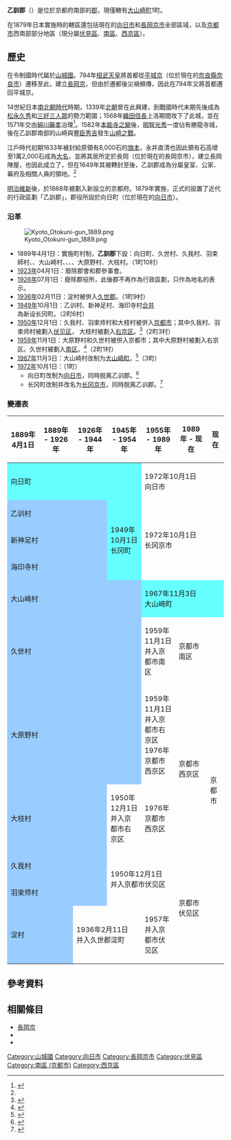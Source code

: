 {{日本郡
| 郡 = 乙訓郡
| 日文原名 = 乙訓郡
| 平假名 = おとくにぐん
| 羅馬字拼音 = Otokuni-gun
| 地圖 = [[File:Oyamazaki_in_Kyoto-fu.png|250px]]
| 都道府縣 = 京都府
| 編號 = 
| 町 = 1
| 村 = 
| 經度 = 
| 緯度 = 
| 註記 = 
|}}
'''乙訓郡'''（{{jpn|j=乙訓郡|hg=おとくにぐん|rm=Otokuni gun|f=y}}）是位於京都府南部的[[郡|郡]]，現僅轄有[[大山崎町|大山崎町]]1町。

在1879年日本實施{{tsl|ja|郡区町村編制法|郡區町村編制法}}時的轄區還包括現在的[[向日市|向日市]]和[[長岡京市|長岡京市]]全部區域，以及[[京都市|京都市]]西南部部分地區（現分屬[[伏見區|伏見區]]、[[南區_(京都市)|南區]]、[[西京區|西京區]]）。

== 歷史 ==
在令制國時代屬於[[山城國|山城國]]。784年[[桓武天皇|桓武天皇]]將首都從[[平城京|平城京]]（位於現在的[[奈良縣|奈良縣]][[奈良市|奈良市]]）遷移至此，建立[[長岡京|長岡京]]，但由於遷都後災禍頻傳，因此在794年又將首都遷回平城京。

14世紀日本[[南北朝時代_(日本)|南北朝時代]]時期，1339年[[北朝_(日本)|北朝]]曾在此興建{{Tsl|ja|勝竜寺城|勝龍寺城}}，到戰國時代末期先後成為[[松永久秀|松永久秀]]和[[三好三人眾|三好三人眾]]的勢力範圍；1568年[[織田信長|織田信長]]上洛期間攻下了此城，並在1571年交由[[細川藤孝|細川藤孝]]治理<ref name="Nagaokakyo-History">{{Cite web| url=http://www.city.nagaokakyo.lg.jp/0000000742.html| title=長岡京市の歴史（古代から近現代）| publisher=長岡京市政府| accessdate=2017-09-08| language=ja| date=2013-07-23| archive-date=2017-09-08| archive-url=https://web.archive.org/web/20170908112252/http://www.city.nagaokakyo.lg.jp/0000000742.html| dead-url=no}}</ref>。1582年[[本能寺之變|本能寺之變]]後，[[明智光秀|明智光秀]]一度佔有勝龍寺城，後在乙訓郡南部的山崎與[[豐臣秀吉|豐臣秀吉]]發生[[山崎之戰|山崎之戰]]。

江戶時代初期1633年被封給原領有8,000石的[[旗本|旗本]]{{tsl|ja|永井直清}}，永井直清也因此領有石高增至1萬2,000石成為[[大名_(稱謂)|大名]]，並將其居所定於長岡（位於現在的長岡京市），建立長岡陣屋，也因此成立了{{Tsl|ja|山城長岡藩|山城長岡藩}}，但在1649年其被轉封至{{Tsl|ja|高槻藩}}後，乙訓郡成為分屬皇室、公家、幕府及相關人員的領地。<ref name="Nagaokakyo-History"/>

[[明治維新|明治維新]]後，於1868年被劃入新設立的京都府。1879年實施{{tsl|ja|郡区町村編制法|郡區町村編制法}}，正式的設置了近代的行政區劃「乙訓郡」，郡役所設於向日町（位於現在的[[向日市|向日市]]）。

=== 沿革 ===
[[File:Kyoto_Otokuni-gun_1889.png|right]]

* 1889年4月1日：實施町村制，'''乙訓郡'''下設：向日町、久世村、久我村、羽束師村、{{tsl|ja|淀村}}、大山崎村、{{tsl|ja|新神足村}}、{{tsl|ja|海印寺村}}、{{Tsl|ja|乙訓村}}、大原野村、大枝村。（1町10村）
* [[1923年|1923年]]04月1日：廢除郡會和郡參事會。
* [[1926年|1926年]]07月1日：廢除郡役所，此後郡不再作為行政區劃，只作為地名的表示。
* [[1936年|1936年]]02月11日：淀村被併入[[久世郡|久世郡]]{{tsl|ja|淀|淀|淀町}}。（1町9村）
* [[1949年|1949年]]10月1日：乙训村、新神足村、海印寺村[[市町村合併|合并]]為新设长冈町。（2町6村）
* [[1950年|1950年]]12月1日：久我村、羽束师村和大枝村被併入[[京都市|京都市]]；其中久我村、羽束师村被劃入[[伏见区|伏见区]]， 大枝村被劃入[[右京区|右京区]]。<ref>{{Cite web| url=http://www.city.kyoto.lg.jp/fushimi/page/0000013370.html| title=伏見区の歴史 : 年表／伏見区の歩み（昭和１６年～２５年）| publisher=京都市伏見區公所| date=2008-09-12| accessdate=2017-09-26| language=ja| archive-date=2018-12-31| archive-url=https://web.archive.org/web/20181231150936/http://www.city.kyoto.lg.jp/fushimi/page/0000013370.html| dead-url=no}}</ref>（2町3村）
* [[1959年|1959年]]11月1日：大原野村和久世村被併入京都市；其中大原野村被劃入右京区。久世村被劃入[[南区_(京都市)|南区]]。<ref>{{Cite web| url=http://www.city.kyoto.lg.jp/minami/page/0000010485.html| title=南區的介紹| publisher=京都市南區公所| date=2014-07-31| accessdate=2017-06-05| language=ja| archive-date=2017-05-03| archive-url=https://web.archive.org/web/20170503130415/http://www.city.kyoto.lg.jp/minami/page/0000010485.html| dead-url=no}}</ref>（2町1村）
* [[1967年|1967年]]11月3日：大山崎村改制为[[大山崎町|大山崎町]]。<ref>{{Cite web| url=http://www.town.oyamazaki.kyoto.jp/annai/seisakusomuka/kannkou/machinoshokai/history/923.html| title=歴史と文化を誇るまち| date=2017-03-23| publisher=大山崎町公所| language=ja| accessdate=2017-09-25| archive-date=2017-09-25| archive-url=https://web.archive.org/web/20170925180628/http://www.town.oyamazaki.kyoto.jp/annai/seisakusomuka/kannkou/machinoshokai/history/923.html| dead-url=no}}</ref>（3町）
* [[1972年|1972年]]10月1日：（1町）
** 向日町改制为[[向日市|向日市]]，同時脱离乙训郡。<ref>{{cite web| url=http://www.city.muko.kyoto.jp/kurashi/shisei/gaiyo/8/1449541425302.html| title=歷史| publisher=向日市政府| language=ja| accessdate=2017-09-26| date=2015-11-02| archive-date=2017-09-26| archive-url=https://web.archive.org/web/20170926144342/http://www.city.muko.kyoto.jp/kurashi/shisei/gaiyo/8/1449541425302.html| dead-url=no}}</ref>
** 长冈町改制并改名为[[长冈京市|长冈京市]]，同時脱离乙训郡。<ref name="pamphlet">{{Cite web| url=http://www.city.nagaokakyo.lg.jp/cmsfiles/contents/0000003/3270/pamphlet-all.pdf| title=長岡京市市勢要覧| format=PDF| publisher=長岡京市政府| accessdate=2017-09-08| language=ja| archive-date=2017-09-08| archive-url=https://web.archive.org/web/20170908111331/http://www.city.nagaokakyo.lg.jp/cmsfiles/contents/0000003/3270/pamphlet-all.pdf| dead-url=no}}</ref>

=== 變遷表 ===

{| class="wikitable" style="font-size:x-small;"
! 1889年4月1日
! 1889年 - 1926年
! 1926年 - 1944年
! 1945年 - 1954年
! 1955年 - 1989年
! 1989年 - 现在
! 现在
|-
| colspan=4 style="background-color:#66FFFF;" | 向日町
| colspan=3 | 1972年10月1日<br />向日市
|-
| colspan=3 style="background-color:#99CCFF;" | 乙训村
| rowspan=3 style="background-color:#66FFFF;" | 1949年10月1日<br />长冈町
| rowspan=3 colspan=3 | 1972年10月1日<br />长冈京市
|-
| colspan=3 style="background-color:#99CCFF;" | 新神足村
<!-- 长冈町 -->
<!-- 长冈京市 -->
<!-- 长冈京市 -->
<!-- 长冈京市 -->
|-
| colspan=3 style="background-color:#99CCFF;" | 海印寺村
<!-- 长冈町 -->
<!-- 长冈京市 -->
<!-- 长冈京市 -->
<!-- 长冈京市 -->
|-
| colspan=4 style="background-color:#99CCFF;" | 大山崎村
| colspan=3 style="background-color:#66FFFF;" | 1967年11月3日<br />大山崎町
|-
| colspan=4 style="background-color:#99CCFF;" | 久世村
| 1959年11月1日<br />并入京都市南区
| 京都市<br />南区
| rowspan=6|京都市
|-
| colspan=4 style="background-color:#99CCFF;" | 大原野村
| 1959年11月1日<br />并入京都市右京区<br />1976年<br />京都市西京区
| rowspan=2|京都市<br />西京区
|-
| colspan=3 style="background-color:#99CCFF;" | 大枝村
| 1950年12月1日<br />并入京都市右京区
| 1976年<br />京都市西京区
<!-- 京都市西京区 -->
<!-- 京都市西京区 -->
|-
| colspan=3 style="background-color:#99CCFF;" | 久我村
| rowspan=2 colspan=2 | 1950年12月1日<br />并入京都市伏见区
| rowspan=3 | 京都市<br />伏见区
|-
| colspan=3 style="background-color:#99CCFF;" | 羽束师村
<!-- 并入京都市伏見区 -->
<!-- 京都市伏见区 -->
<!-- 京都市伏见区 -->
<!-- 京都市伏见区 -->
|-
| colspan=2 style="background-color:#99CCFF;" | 淀村
| colspan=2 | 1936年2月11日<br />并入久世郡淀町
| 1957年<br />并入京都市伏见区
<!-- 京都市伏见区 -->
<!-- 京都市伏见区 -->
|}

== 參考資料 ==
{{Reflist}}

== 相關條目 ==
* [[長岡京|長岡京]]
* {{Tsl|ja|勝竜寺城|勝龍寺城}}
* {{Tsl|ja|山城長岡藩|山城長岡藩}}

{{畿內五國的郡}}
{{京都府}}

[[Category:山城國|Category:山城國]]
[[Category:向日市|Category:向日市]]
[[Category:長岡京市|Category:長岡京市]]
[[Category:伏見區|Category:伏見區]]
[[Category:南區_(京都市)|Category:南區 (京都市)]]
[[Category:西京區|Category:西京區]]